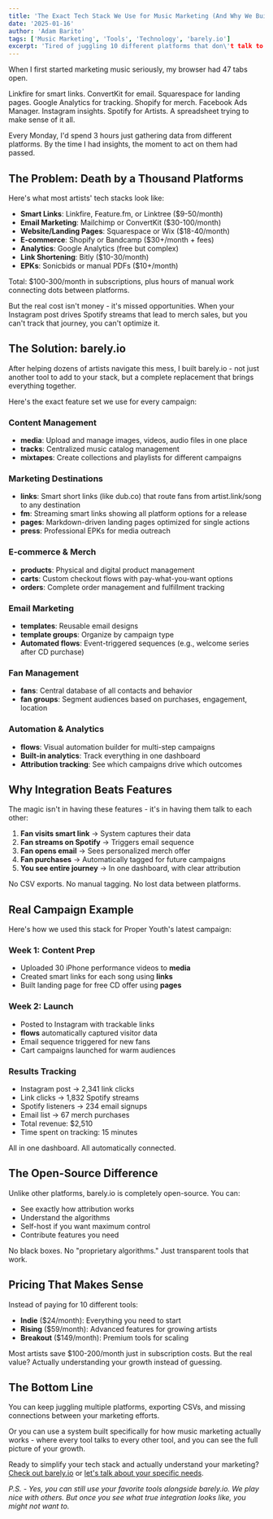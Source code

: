 ```yaml
---
title: 'The Exact Tech Stack We Use for Music Marketing (And Why We Built Our Own)'
date: '2025-01-16'
author: 'Adam Barito'
tags: ['Music Marketing', 'Tools', 'Technology', 'barely.io']
excerpt: 'Tired of juggling 10 different platforms that don\'t talk to each other? Here\'s how we solved it with barely.io - and why integration matters more than features.'
---
```


When I first started marketing music seriously, my browser had 47 tabs open.

Linkfire for smart links. ConvertKit for email. Squarespace for landing pages. Google Analytics for tracking. Shopify for merch. Facebook Ads Manager. Instagram insights. Spotify for Artists. A spreadsheet trying to make sense of it all.

Every Monday, I'd spend 3 hours just gathering data from different platforms. By the time I had insights, the moment to act on them had passed.

## The Problem: Death by a Thousand Platforms

Here's what most artists' tech stacks look like:

- **Smart Links**: Linkfire, Feature.fm, or Linktree ($9-50/month)
- **Email Marketing**: Mailchimp or ConvertKit ($30-100/month)
- **Website/Landing Pages**: Squarespace or Wix ($18-40/month)
- **E-commerce**: Shopify or Bandcamp ($30+/month + fees)
- **Analytics**: Google Analytics (free but complex)
- **Link Shortening**: Bitly ($10-30/month)
- **EPKs**: Sonicbids or manual PDFs ($10+/month)

Total: $100-300/month in subscriptions, plus hours of manual work connecting dots between platforms.

But the real cost isn't money - it's missed opportunities. When your Instagram post drives Spotify streams that lead to merch sales, but you can't track that journey, you can't optimize it.

## The Solution: barely.io

After helping dozens of artists navigate this mess, I built barely.io - not just another tool to add to your stack, but a complete replacement that brings everything together.

Here's the exact feature set we use for every campaign:

### Content Management

- **media**: Upload and manage images, videos, audio files in one place
- **tracks**: Centralized music catalog management
- **mixtapes**: Create collections and playlists for different campaigns

### Marketing Destinations

- **links**: Smart short links (like dub.co) that route fans from artist.link/song to any destination
- **fm**: Streaming smart links showing all platform options for a release
- **pages**: Markdown-driven landing pages optimized for single actions
- **press**: Professional EPKs for media outreach

### E-commerce & Merch

- **products**: Physical and digital product management
- **carts**: Custom checkout flows with pay-what-you-want options
- **orders**: Complete order management and fulfillment tracking

### Email Marketing

- **templates**: Reusable email designs
- **template groups**: Organize by campaign type
- **Automated flows**: Event-triggered sequences (e.g., welcome series after CD purchase)

### Fan Management

- **fans**: Central database of all contacts and behavior
- **fan groups**: Segment audiences based on purchases, engagement, location

### Automation & Analytics

- **flows**: Visual automation builder for multi-step campaigns
- **Built-in analytics**: Track everything in one dashboard
- **Attribution tracking**: See which campaigns drive which outcomes

## Why Integration Beats Features

The magic isn't in having these features - it's in having them talk to each other:

1. **Fan visits smart link** → System captures their data
2. **Fan streams on Spotify** → Triggers email sequence
3. **Fan opens email** → Sees personalized merch offer
4. **Fan purchases** → Automatically tagged for future campaigns
5. **You see entire journey** → In one dashboard, with clear attribution

No CSV exports. No manual tagging. No lost data between platforms.

## Real Campaign Example

Here's how we used this stack for Proper Youth's latest campaign:

### Week 1: Content Prep

- Uploaded 30 iPhone performance videos to **media**
- Created smart links for each song using **links**
- Built landing page for free CD offer using **pages**

### Week 2: Launch

- Posted to Instagram with trackable links
- **flows** automatically captured visitor data
- Email sequence triggered for new fans
- Cart campaigns launched for warm audiences

### Results Tracking

- Instagram post → 2,341 link clicks
- Link clicks → 1,832 Spotify streams
- Spotify listeners → 234 email signups
- Email list → 67 merch purchases
- Total revenue: $2,510
- Time spent on tracking: 15 minutes

All in one dashboard. All automatically connected.

## The Open-Source Difference

Unlike other platforms, barely.io is completely open-source. You can:

- See exactly how attribution works
- Understand the algorithms
- Self-host if you want maximum control
- Contribute features you need

No black boxes. No "proprietary algorithms." Just transparent tools that work.

## Pricing That Makes Sense

Instead of paying for 10 different tools:

- **Indie** ($24/month): Everything you need to start
- **Rising** ($59/month): Advanced features for growing artists
- **Breakout** ($149/month): Premium tools for scaling

Most artists save $100-200/month just in subscription costs. But the real value? Actually understanding your growth instead of guessing.

## The Bottom Line

You can keep juggling multiple platforms, exporting CSVs, and missing connections between your marketing efforts.

Or you can use a system built specifically for how music marketing actually works - where every tool talks to every other tool, and you can see the full picture of your growth.

Ready to simplify your tech stack and actually understand your marketing? [Check out barely.io](https://barely.io) or [let's talk about your specific needs](/contact).

_P.S. - Yes, you can still use your favorite tools alongside barely.io. We play nice with others. But once you see what true integration looks like, you might not want to._
